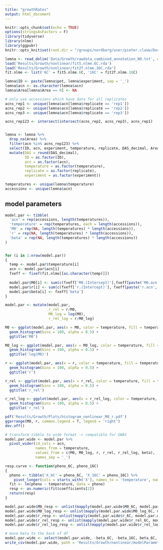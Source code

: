 ```yaml
---
title: "growthRates"
output: html_document
---
```


```r
knitr::opts_chunk$set(echo = TRUE)
options(stringsAsFactors = F)
library(tidyverse)
library(nlme)
library(ggpubr)
knitr::opts_knit$set(root.dir = "/groups/nordborg/user/pieter.clauw/Documents/Experiments/UltimateQandD/")
```

```r
lemna <- read_delim('Data/Growth/rawdata_combined_annotation_NO.txt', delim = '\t')
load('Results/Growth/nonlinear/fit5.nlme.6C.rda')
load('Results/Growth/nonlinear/fit2f.nlme.16C.rda')
fit.nlme <- list('6C' = fit5.nlme.6C, '16C' = fit2f.nlme.16C)
```
```r
lemna$ID <- paste(lemna$pot, lemna$experiment, sep = '_')
lemna$acn <- as.character(lemna$acn)
lemna$Area[lemna$Area == 0] <- NA

# only use accessions which have data for all replicates
acns_rep1 <- unique(lemna$acn[lemna$replicate == 'rep1'])
acns_rep2 <- unique(lemna$acn[lemna$replicate == 'rep2'])
acns_rep3 <- unique(lemna$acn[lemna$replicate == 'rep3'])

acns_rep123 <- intersect(intersect(acns_rep2, acns_rep3), acns_rep1)


lemna <- lemna %>%
  drop_na(Area) %>%
  filter(acn %in% acns_rep123) %>%
  select(ID, acn, experiment, temperature, replicate, DAS_decimal, Area) %>%
  mutate(DAS = round(DAS_decimal),
         ID = as.factor(ID),
         acn = as.factor(acn),
         temperature = as.factor(temperature),
         replicate = as.factor(replicate),
         experiment = as.factor(experiment))
```
```r
temperatures <- unique(lemna$temperature)
accessions <- unique(lemna$acn)
```


## model parameters
```r
model.par <- tibble(
  'acn' = rep(accessions, length(temperatures)),
  'temperature' = rep(temperatures, each = length(accessions)),
  'M0' = rep(NA, length(temperatures) * length(accessions)),
  'r' = rep(NA, length(temperatures) * length(accessions)),
  'beta' = rep(NA, length(temperatures) * length(accessions))
)


for (i in 1:nrow(model.par))
{
  temp <- model.par$temperature[i]
  acn <- model.par$acn[i]
  fxeff <- fixef(fit.nlme[[as.character(temp)]])
  
  model.par$M0[i] <- sum(c(fxeff['M0.(Intercept)'],fxeff[paste('M0.acn', acn, sep = '')]), na.rm = T)
  model.par$r[i] <- sum(c(fxeff['r.(Intercept)'], fxeff[paste('r.acn', acn, sep = '')]), na.rm = T)
  model.par$beta[i] <- fxeff['beta']
}

model.par <- mutate(model.par,
                    r_rel = r/M0,
                    M0_log = log(M0),
                    r_rel_log = r/M0_log)
```

```r

M0 <- ggplot(model.par, aes(x = M0, color = temperature, fill = temperature)) +
  geom_histogram(bins = 100, alpha = 0.5) +
  ggtitle('M0')

M0_log <- ggplot(model.par, aes(x = M0_log, color = temperature, fill = temperature)) +
  geom_histogram(bins = 100, alpha = 0.5) +
  ggtitle('log(M0)')

r <- ggplot(model.par, aes(x = r, color = temperature, fill = temperature)) +
  geom_histogram(bins = 100, alpha = 0.5) +
  ggtitle('r')

r_rel <- ggplot(model.par, aes(x = r_rel, color = temperature, fill = temperature)) +
  geom_histogram(bins = 100, alpha = 0.5) +
  ggtitle('r_rel')

r_rel_log <- ggplot(model.par, aes(x = r_rel_log, color = temperature, fill = temperature)) +
  geom_histogram(bins = 100, alpha = 0.5) +
  ggtitle('r_rel')

pdf('Results/Growth/Plots/histogram_nonlinear_M0_r.pdf')
ggarrange(M0, r, common.legend = T, legend = 'right')
dev.off()
```

```r
# transform tibble to wide format -> compatible for GWAS
model.par.wide <- model.par %>%
  pivot_wider(id_cols = acn,
              names_from = temperature,
              values_from = c(M0, M0_log, r, r_rel, r_rel_log, beta),
              names_sep = '_')

```

```r
resp.curve <- function(pheno_6C, pheno_16C)
{
  pheno <- tibble('X_6C' = pheno_6C, 'X_16C' = pheno_16C) %>%
    pivot_longer(cols = starts_with('X'), names_to = 'temperature', names_prefix = 'X_', values_to = 'pheno')
  fit <- lm(pheno ~ temperature, data = pheno)
  resp <- as.numeric(fit$coefficients[2])
  return(resp)
}

model.par.wide$M0_resp <- unlist(mapply(model.par.wide$M0_6C, model.par.wide$M0_16C, FUN = resp.curve))
model.par.wide$M0_log_resp <- unlist(mapply(model.par.wide$M0_log_6C, model.par.wide$M0_log_16C, FUN = resp.curve))
model.par.wide$r_resp <- unlist(mapply(model.par.wide$r_6C, model.par.wide$r_16C, FUN = resp.curve))
model.par.wide$r_rel_resp <- unlist(mapply(model.par.wide$r_rel_6C, model.par.wide$r_rel_16C, FUN = resp.curve))
model.par.wide$r_rel_log_resp <- unlist(mapply(model.par.wide$r_rel_log_6C, model.par.wide$r_rel_log_16C, FUN = resp.curve))
```


```r
# move beta to the back of df
model.par.wide <- select(model.par.wide, -beta_6C, -beta_16C, beta_6C, beta_16C)
write_csv(model.par.wide, path = 'Results/Growth/nonlinear/modelParameters.csv')
```




